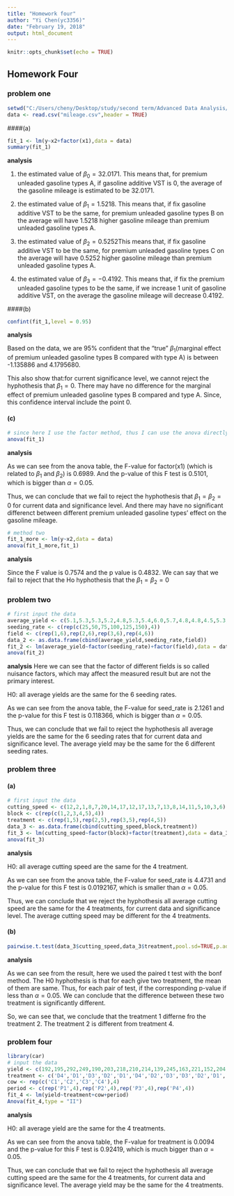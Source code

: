 ```yaml
---
title: "Homework four"
author: "Yi Chen(yc3356)"
date: "February 19, 2018"
output: html_document
---
```


```r
knitr::opts_chunk$set(echo = TRUE)
```

## Homework Four
### problem one
```r
setwd("C:/Users/cheny/Desktop/study/second term/Advanced Data Analysis/homework/homework four")
data <- read.csv("mileage.csv",header = TRUE)
```
####(a)
```r
fit_1 <- lm(y~x2+factor(x1),data = data)
summary(fit_1)
```

**analysis**

1. the estimated value of $\beta_0 = 32.0171$. This means that, for premium unleaded gasoline types A, if gasoline additive VST is 0, the average of the gasoline mileage is estimated to be 32.0171.

2. the estimated value of $\beta_1 = 1.5218$. This means that, if fix gasoline additive VST to be the same, for premium unleaded gasoline types B on the average will have 1.5218 higher gasoline mileage than premium unleaded gasoline types A.

3. the estimated value of $\beta_2 = 0.5252$This means that, if fix gasoline additive VST to be the same, for premium unleaded gasoline types C on the average will have 0.5252 higher gasoline mileage than premium unleaded gasoline types A.

4. the estimated value of $\beta_3 = -0.4192$. This means that, if fix the premium unleaded gasoline types to be the same, if we increase 1 unit of gasoline additive VST, on the average the gasoline mileage will decrease 0.4192.

####(b)
```r
confint(fit_1,level = 0.95)
```

**analysis**

Based on the data, we are 95% confident  that the "true" $\beta_1$(marginal effect of premium unleaded gasoline types B compared with type A) is between -1.135886 and 4.1795680. 

This also show that:for current significance level, we cannot reject the hyphothesis that $\beta_1=0$. There may have no difference for the marginal effect of premium unleaded gasoline types B compared and type A. Since, this confidence interval include the point 0.

#### (c)
```r
# since here I use the factor method, thus I can use the anova directly
anova(fit_1)
```

**analysis**

As we can see from the anova table, the F-value for factor(x1) (which is related to $\beta_1$ and $\beta_2$) is 0.6989. And the p-value of this F test is 0.5101, which is bigger than $\alpha = 0.05$.

Thus, we can conclude that we fail to reject the hyphothesis that $\beta_1=\beta_2=0$ for current data and significance level. And there may have no significant differenct between different premium unleaded gasoline types' effect on the gasoline mileage.

```r
# method two
fit_1_more <- lm(y~x2,data = data)
anova(fit_1_more,fit_1)
```

**analysis**

Since the F value is 0.7574 and the p value is 0.4832. We can say that we fail to reject that the Ho hyphothesis that the  $\beta_1=\beta_2=0$


### problem two
```r
# first input the data
average_yield <- c(5.1,5.3,5.3,5.2,4.8,5.3,5.4,6.0,5.7,4.8,4.8,4.5,5.3,4.7,5.5,5.0,4.4,4.9,4.7,4.3,4.7,4.4,4.7,4.1)
seeding_rate <- c(rep(c(25,50,75,100,125,150),4))
field <- c(rep(1,6),rep(2,6),rep(3,6),rep(4,6))
data_2 <- as.data.frame(cbind(average_yield,seeding_rate,field))
fit_2 <- lm(average_yield~factor(seeding_rate)+factor(field),data = data_2) 
anova(fit_2)
```

**analysis**
Here we can see that the factor of different fields is so called nuisance factors, which may affect the measured result but are not the primary interest.

H0: all average yields are the same for the 6 seeding rates.

As we can see from the anova table, the F-value for seed_rate is 2.1261 and the p-value for this F test is 0.118366, which is bigger than $\alpha = 0.05$.

Thus, we can conclude that we fail to reject the hyphothesis all average yields are the same for the 6 seeding rates that for current data and significance level. The average yield may be the same for the 6 different seeding rates.


### problem three
#### (a)
```r
# first input the data
cutting_speed <- c(12,2,1,8,7,20,14,17,12,17,13,7,13,8,14,11,5,10,3,6)
block <- c(rep(c(1,2,3,4,5),4))
treatment <- c(rep(1,5),rep(2,5),rep(3,5),rep(4,5))
data_3 <- as.data.frame(cbind(cutting_speed,block,treatment))
fit_3 <- lm(cutting_speed~factor(block)+factor(treatment),data = data_3) 
anova(fit_3)
```

**analysis**

H0: all average cutting speed are the same for the 4 treatment.

As we can see from the anova table, the F-value for seed_rate is 4.4731 and the p-value for this F test is 0.0192167, which is smaller than $\alpha = 0.05$.

Thus, we can conclude that we reject the hyphothesis all average cutting speed are the same for the 4 treatments, for current data and significance level. The average cutting speed may be different for the 4 treatments.

#### (b)
```r
pairwise.t.test(data_3$cutting_speed,data_3$treatment,pool.sd=TRUE,p.adjust.method="bonf" )
```
**analysis**

As we can see from the result, here we used the paired t test with the bonf method. The H0 hyphothesis is that for each give two treatment, the mean of them are same. Thus, for each pair of test, if the corresponding p-value if less than $\alpha = 0.05$. We can conclude that the difference between these two treatment is significantly different. 

So, we can see that, we conclude that the treatment 1 differne fro the treatment 2. The treatment 2 is different from treatment 4. 

### problem four
```r
library(car)
# input the data
yield <- c(192,195,292,249,190,203,218,210,214,139,245,163,221,152,204,134)
treatment <- c('D4','D1','D3','D2','D1','D4','D2','D3','D3','D2','D1','D4','D2','D3','D4','D1')
cow <- rep(c('C1','C2','C3','C4'),4)
period <- c(rep('P1',4),rep('P2',4),rep('P3',4),rep('P4',4))
fit_4 <- lm(yield~treatment+cow+period)
Anova(fit_4,type = "II")

```

**analysis**

H0: all average yield are the same for the 4 treatments.

As we can see from the anova table, the F-value for treatment is 0.0094 and the p-value for this F test is 0.92419, which is much bigger than $\alpha = 0.05$.

Thus, we can conclude that we fail to reject the hyphothesis all average cutting speed are the same for the 4 treatments, for current data and significance level. The average yield may be the same for the 4 treatments.